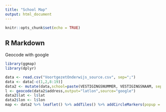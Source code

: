 ```yaml
---
title: "School Map"
output: html_document
---
```


```r
knitr::opts_chunk$set(echo = TRUE)
```

## R Markdown

Geocode with google
```r
library(ggmap)
library(dplyr)
```

```r
data <- read.csv("VoortgezetOnderwijs_source.csv", sep=";")
data <- data[-c(1,2,8:19)]
data2 <- mutate(data,school=paste(VESTIGINGSNUMMER, VESTIGINGSNAAM, sep= " "),address = paste(ADRES.VESTIGING,POSTCODE.VESTIGING,PLAATSNAAM.VESTIGING, sep=" ")) %>% select(VESTIGINGSNUMMER, VESTIGINGSNAAM, school,address)
l <- geocode(data2$address,output="latlon",source="google")
data2$lat <- l$lat
data2$lon <- l$lon
map <- data2 %>% leaflet() %>% addTiles() %>% addCircleMarkers(popup = data2$school)
```